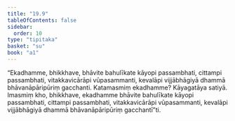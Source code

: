 ```yaml
---
title: "19.9"
tableOfContents: false
sidebar:
  order: 10
type: "tipitaka"
basket: "su"
book: "a1"
---
```



<DynamicBreadcrumb />

<Division number="571" book="a1" bookNo="15" page="45">

<Paragraph number="460" book="a1">
“Ekadhamme, bhikkhave, bhāvite bahulīkate kāyopi passambhati, cittampi passambhati, vitakkavicārāpi vūpasammanti, kevalāpi vijjābhāgiyā dhammā bhāvanāpāripūriṃ gacchanti. Katamasmiṃ ekadhamme? Kāyagatāya satiyā. Imasmiṃ kho, bhikkhave, ekadhamme bhāvite bahulīkate kāyopi passambhati, cittampi passambhati, vitakkavicārāpi vūpasammanti, kevalāpi vijjābhāgiyā dhammā bhāvanāpāripūriṃ gacchantī”ti.
</Paragraph>
</Division>